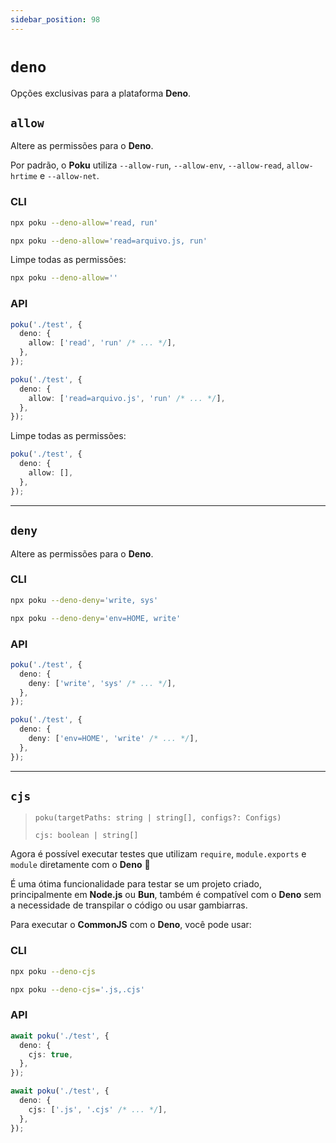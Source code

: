 ```yaml
---
sidebar_position: 98
---
```


# `deno`

Opções exclusivas para a plataforma **Deno**.

## `allow`

Altere as permissões para o **Deno**.

Por padrão, o **Poku** utiliza `--allow-run`, `--allow-env`, `--allow-read`, `allow-hrtime` e `--allow-net`.

### CLI

```bash
npx poku --deno-allow='read, run'
```

```bash
npx poku --deno-allow='read=arquivo.js, run'
```

Limpe todas as permissões:

```bash
npx poku --deno-allow=''
```

### API

```ts
poku('./test', {
  deno: {
    allow: ['read', 'run' /* ... */],
  },
});
```

```ts
poku('./test', {
  deno: {
    allow: ['read=arquivo.js', 'run' /* ... */],
  },
});
```

Limpe todas as permissões:

```ts
poku('./test', {
  deno: {
    allow: [],
  },
});
```

<hr />

## `deny`

Altere as permissões para o **Deno**.

### CLI

```bash
npx poku --deno-deny='write, sys'
```

```bash
npx poku --deno-deny='env=HOME, write'
```

### API

```ts
poku('./test', {
  deno: {
    deny: ['write', 'sys' /* ... */],
  },
});
```

```ts
poku('./test', {
  deno: {
    deny: ['env=HOME', 'write' /* ... */],
  },
});
```

<hr />

## `cjs`

> `poku(targetPaths: string | string[], configs?: Configs)`
>
> `cjs: boolean | string[]`

Agora é possível executar testes que utilizam `require`, `module.exports` e `module` diretamente com o **Deno** 🎉

É uma ótima funcionalidade para testar se um projeto criado, principalmente em **Node.js** ou **Bun**, também é compatível com o **Deno** sem a necessidade de transpilar o código ou usar gambiarras.

Para executar o **CommonJS** com o **Deno**, você pode usar:

### CLI

```bash
npx poku --deno-cjs
```

```bash
npx poku --deno-cjs='.js,.cjs'
```

### API

```ts
await poku('./test', {
  deno: {
    cjs: true,
  },
});
```

```ts
await poku('./test', {
  deno: {
    cjs: ['.js', '.cjs' /* ... */],
  },
});
```

